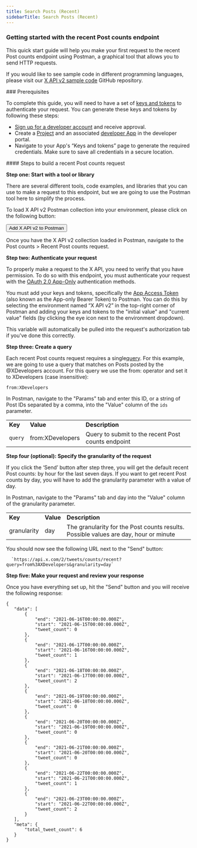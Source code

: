 ---
title: Search Posts (Recent)
sidebarTitle: Search Posts (Recent)
---


### Getting started with the recent Post counts endpoint

This quick start guide will help you make your first request to the recent Post counts endpoint using Postman, a graphical tool that allows you to send HTTP requests.

If you would like to see sample code in different programming languages, please visit our [X API v2 sample code](https://github.com/xdevplatform/Twitter-API-v2-sample-code) GitHub repository. 

<Note>
### Prerequisites

To complete this guide, you will need to have a set of [keys and tokens](/resources/fundamentals/authentication) to authenticate your request. You can generate these keys and tokens by following these steps:

* [Sign up for a developer account](https://developer.x.com/en/apply-for-access) and receive approval.
* Create a [Project](/resources/fundamentals/projects) and an associated [developer App](/resources/fundamentals/developer-apps) in the developer portal.
* Navigate to your App's “Keys and tokens” page to generate the required credentials. Make sure to save all credentials in a secure location.
</Note>
#### Steps to build a recent Post counts request

**Step one: Start with a tool or library**

There are several different tools, code examples, and libraries that you can use to make a request to this endpoint, but we are going to use the Postman tool here to simplify the process.

To load X API v2 Postman collection into your environment, please click on the following button:

<Button href="https://t.co/twitter-api-postman">
  Add X API v2 to Postman
</Button>

Once you have the X API v2 collection loaded in Postman, navigate to the Post counts > Recent Post counts request.

**Step two: Authenticate your request**

To properly make a request to the X API, you need to verify that you have permission. To do so with this endpoint, you must authenticate your request with the [OAuth 2.0 App-Only](/resources/fundamentals/authentication#app-only-authentication-and-oauth-2-0-bearer-token) authentication methods.

You must add your keys and tokens, specifically the [App Access Token](/resources/fundamentals/authentication#using-and-generating-an-app-only-bearer-token) (also known as the App-only Bearer Token) to Postman. You can do this by selecting the environment named “X API v2” in the top-right corner of Postman and adding your keys and tokens to the "initial value" and "current value" fields (by clicking the eye icon next to the environment dropdown).

This variable will automatically be pulled into the request's authorization tab if you've done this correctly.
 

**Step three: Create a query**

Each recent Post counts request requires a single[query](/x-api/posts/counts/integrate/build-a-query). For this example, we are going to use a query that matches on Posts posted by the @XDevelopers account. For this query we use the from: operator and set it to XDevelopers (case insensitive):

`from:XDevelopers`

In Postman, navigate to the "Params" tab and enter this ID, or a string of Post IDs separated by a comma, into the "Value" column of the `ids` parameter.

|     |     |     |
| --- | --- | --- |
| **Key** | **Value** | **Description** |
| `query` | from:XDevelopers | Query to submit to the recent Post counts endpoint |

**Step four (optional): Specify the granularity of the request**

If you click the ‘Send’ button after step three, you will get the default recent Post counts: by hour for the last seven days. If you want to get recent Post counts by day, you will have to add the granularity parameter with a value of day.

In Postman, navigate to the "Params" tab and day into the "Value" column of the granularity parameter.

|     |     |     |
| --- | --- | --- |
| **Key** | **Value** | **Description** |
| granularity | day | The granularity for the Post counts results. Possible values are day, hour or minute |


You should now see the following URL next to the "Send" button:

      `https://api.x.com/2/tweets/counts/recent?query=from%3AXDevelopers&granularity=day`


**Step five: Make your request and review your response**

Once you have everything set up, hit the "Send" button and you will receive the following response:

```
{
   "data": [
       {
           "end": "2021-06-16T00:00:00.000Z",
           "start": "2021-06-15T00:00:00.000Z",
           "tweet_count": 0
       },
       {
           "end": "2021-06-17T00:00:00.000Z",
           "start": "2021-06-16T00:00:00.000Z",
           "tweet_count": 1
       },
       {
           "end": "2021-06-18T00:00:00.000Z",
           "start": "2021-06-17T00:00:00.000Z",
           "tweet_count": 2
       },
       {
           "end": "2021-06-19T00:00:00.000Z",
           "start": "2021-06-18T00:00:00.000Z",
           "tweet_count": 0
       },
       {
           "end": "2021-06-20T00:00:00.000Z",
           "start": "2021-06-19T00:00:00.000Z",
           "tweet_count": 0
       },
       {
           "end": "2021-06-21T00:00:00.000Z",
           "start": "2021-06-20T00:00:00.000Z",
           "tweet_count": 0
       },
       {
           "end": "2021-06-22T00:00:00.000Z",
           "start": "2021-06-21T00:00:00.000Z",
           "tweet_count": 1
       },
       {
           "end": "2021-06-23T00:00:00.000Z",
           "start": "2021-06-22T00:00:00.000Z",
           "tweet_count": 2
       }
   ],
   "meta": {
       "total_tweet_count": 6
   }
}
```